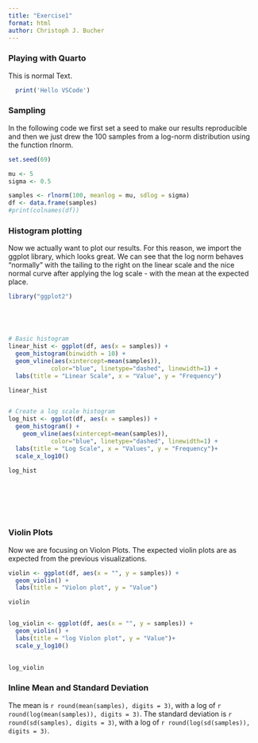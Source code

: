 ```yaml
---
title: "Exercise1"
format: html
author: Christoph J. Bucher
---
```




### Playing with Quarto

This is normal Text.

```r
  print('Hello VSCode')

```


### Sampling
In the following code we first set a seed to make our results reproducible and then we just drew the 100 samples from a log-norm distribution using the function rlnorm.
```r

set.seed(69)

mu <- 5
sigma <- 0.5

samples <- rlnorm(100, meanlog = mu, sdlog = sigma)
df <- data.frame(samples)
#print(colnames(df))

```

### Histogram plotting
Now we actually want to plot our results. For this reason, we import the ggplot library, which looks great. We can see that the log norm behaves "normally" with the tailing to the right on the linear scale and the nice normal curve after applying the log scale - with the mean at the expected place.

```r

library("ggplot2")





# Basic histogram
linear_hist <- ggplot(df, aes(x = samples)) +
  geom_histogram(binwidth = 10) +
  geom_vline(aes(xintercept=mean(samples)),
            color="blue", linetype="dashed", linewidth=1) +
  labs(title = "Linear Scale", x = "Value", y = "Frequency")

linear_hist


# Create a log scale histogram
log_hist <- ggplot(df, aes(x = samples)) +
  geom_histogram() +
    geom_vline(aes(xintercept=mean(samples)),
            color="blue", linetype="dashed", linewidth=1) +
  labs(title = "Log Scale", x = "Values", y = "Frequency")+
  scale_x_log10()

log_hist








```

### Violin Plots

Now we are focusing on Violon Plots. The expected violin plots are as expected from the previous visualizations.


```r

violin <- ggplot(df, aes(x = "", y = samples)) + 
  geom_violin() + 
  labs(title = "Violon plot", y = "Value")

violin


log_violin <- ggplot(df, aes(x = "", y = samples)) + 
  geom_violin() + 
  labs(title = "log Violon plot", y = "Value")+
  scale_y_log10()
  

log_violin


```


### Inline Mean and Standard Deviation

The mean is `r round(mean(samples), digits = 3)`, with a log of `r round(log(mean(samples)), digits = 3)`.
The standard deviation is `r round(sd(samples), digits = 3)`, with a log of `r round(log(sd(samples)), digits = 3)`.
